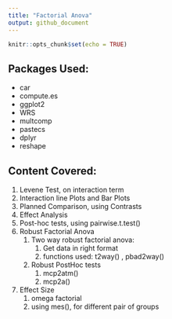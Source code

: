 ```yaml
---
title: "Factorial Anova"
output: github_document
---
```


```r
knitr::opts_chunk$set(echo = TRUE)
```


## **Packages Used:**

  * car
  * compute.es
  * ggplot2
  * WRS
  * multcomp
  * pastecs
  * dplyr
  * reshape

## **Content Covered:**

1.  Levene Test, on interaction term
1.  Interaction line Plots and Bar Plots
1.  Planned Comparison, using  Contrasts
1.  Effect Analysis
1.  Post-hoc tests, using pairwise.t.test()
1.  Robust Factorial Anova
    1. Two way robust factorial anova:
       1. Get data in right format
       1. functions used: t2way() , pbad2way()
    1. Robust PostHoc tests
       1. mcp2atm()
       1. mcp2a()
1. Effect Size 
    1. omega factorial
    1. using mes(), for different pair of groups

